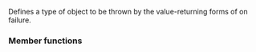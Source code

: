 {{cpp/experimental/title|bad_any_cast}}
{{cpp/experimental/any/navbar}}
{{ddcl|header=experimental/any|since=libfund_ts|
class bad_any_cast : public std::bad_cast;
}}

Defines a type of object to be thrown by the value-returning forms of {{lc|std::experimental::any_cast}} on failure.

===Member functions===
{{cpp/error/exception/member of derived|experimental::bad_any_cast|std=libfund_ts}}

{{inherited|[[cpp/types/bad_cast|{{small|std::}}bad_cast]]|}}
{{cpp/error/exception/inherit}}